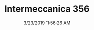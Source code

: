 ---
width: 2000
height: 1333
title: Intermeccanica 356
description: Intermeccanica 356 steering wheel.
date: 3/23/2019 11:56:26 AM
cameraMake: Sony
cameraModel: ILCE-7M3
lens: FE 55mm F1.8 ZA
settingsfStop: f/5
settingsISO: ISO 200
settingsShutter: 1/13
settingsFocalLength: 55 mm
---